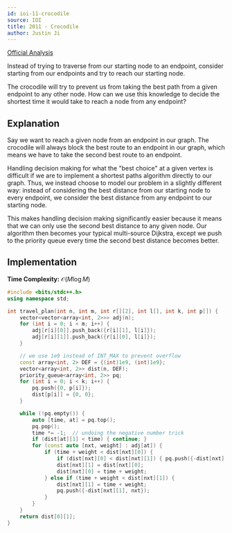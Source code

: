 ```yaml
---
id: ioi-11-crocodile
source: IOI
title: 2011 - Crocodile
author: Justin Ji
---
```


[Official Analysis](https://dmoj.ca/problem/ioi11p4/editorial)

<Spoiler title="Hint 1">

Instead of trying to traverse from our starting node to an endpoint, consider
starting from our endpoints and try to reach our starting node.

</Spoiler>

<Spoiler title="Hint 2">

The crocodile will try to prevent us from taking the best path from
a given endpoint to any other node. How can we use this knowledge to decide the
shortest time it would take to reach a node from any endpoint?

</Spoiler>

<Spoiler title="Solution">

## Explanation

Say we want to reach a given node from an endpoint in our graph. The crocodile
will always block the best route to an endpoint in our graph, which means we
have to take the second best route to an endpoint.

Handling decision making for what the "best choice" at a given vertex is
difficult if we are to implement a shortest paths algorithm directly to our
graph. Thus, we instead choose to model our problem in a slightly different way:
instead of considering the best distance from our starting node to every endpoint,
we consider the best distance from any endpoint to our starting node.

This makes handling decision making significantly easier because it means that
we can only use the second best distance to any given node. Our algorithm then
becomes your typical multi-source Dijkstra, except we push to the priority queue
every time the second best distance becomes better.

## Implementation

**Time Complexity:** $\mathcal{O}(M\log{M})$

<LanguageSection>
<CPPSection>

```cpp
#include <bits/stdc++.h>
using namespace std;

int travel_plan(int n, int m, int r[][2], int l[], int k, int p[]) {
	vector<vector<array<int, 2>>> adj(n);
	for (int i = 0; i < m; i++) {
		adj[r[i][0]].push_back({r[i][1], l[i]});
		adj[r[i][1]].push_back({r[i][0], l[i]});
	}

	// we use 1e9 instead of INT_MAX to prevent overflow
	const array<int, 2> DEF = {(int)1e9, (int)1e9};
	vector<array<int, 2>> dist(n, DEF);
	priority_queue<array<int, 2>> pq;
	for (int i = 0; i < k; i++) {
		pq.push({0, p[i]});
		dist[p[i]] = {0, 0};
	}

	while (!pq.empty()) {
		auto [time, at] = pq.top();
		pq.pop();
		time *= -1;  // undoing the negative number trick
		if (dist[at][1] < time) { continue; }
		for (const auto [nxt, weight] : adj[at]) {
			if (time + weight < dist[nxt][0]) {
				if (dist[nxt][0] < dist[nxt][1]) { pq.push({-dist[nxt][0], nxt}); }
				dist[nxt][1] = dist[nxt][0];
				dist[nxt][0] = time + weight;
			} else if (time + weight < dist[nxt][1]) {
				dist[nxt][1] = time + weight;
				pq.push({-dist[nxt][1], nxt});
			}
		}
	}
	return dist[0][1];
}
```

</CPPSection>
</LanguageSection>

</Spoiler>

